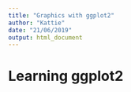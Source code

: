 ```yaml
---
title: "Graphics with ggplot2"
author: "Kattie"
date: "21/06/2019"
output: html_document
---
```


# Learning ggplot2

